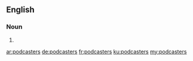 ==English==

===Noun===
{{head|en|plural}}

# {{plural of|podcaster|lang=en}}

[[ar:podcasters]]
[[de:podcasters]]
[[fr:podcasters]]
[[ku:podcasters]]
[[my:podcasters]]